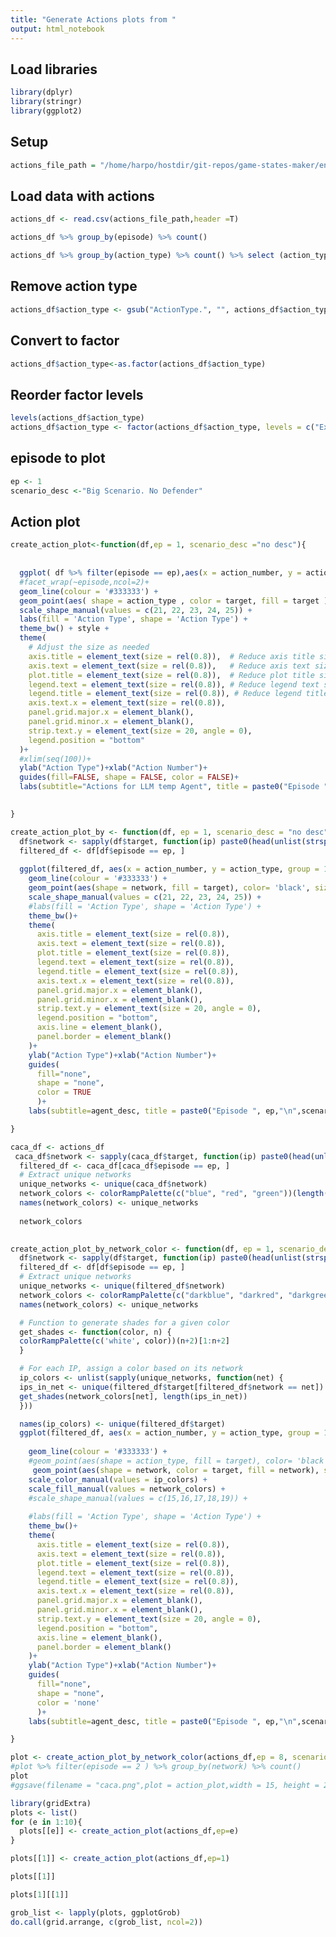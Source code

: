 ```yaml
---
title: "Generate Actions plots from "
output: html_notebook
---
```


## Load libraries
```r
library(dplyr)
library(stringr)
library(ggplot2)
```

## Setup
```r
actions_file_path = "/home/harpo/hostdir/git-repos/game-states-maker/env/logs/netsec.log.bignodefence.csv"
```

## Load data with actions
```r
actions_df <- read.csv(actions_file_path,header =T)

actions_df %>% group_by(episode) %>% count()
```

```r
actions_df %>% group_by(action_type) %>% count() %>% select (action_type)
```

## Remove action type
```r
actions_df$action_type <- gsub("ActionType.", "", actions_df$action_type)
```

## Convert to factor 
```r
actions_df$action_type<-as.factor(actions_df$action_type)
```

## Reorder factor levels
```r
levels(actions_df$action_type)
actions_df$action_type <- factor(actions_df$action_type, levels = c("ExfiltrateData",  "FindData", "ExploitService", "FindServices", "ScanNetwork"))
```

## episode to plot
```r
ep <- 1
scenario_desc <-"Big Scenario. No Defender"
```

## Action plot
```r

create_action_plot<-function(df,ep = 1, scenario_desc ="no desc"){
  
  
  ggplot( df %>% filter(episode == ep),aes(x = action_number, y = action_type, group = 1)) +  # Set group to a single value for all rows
  #facet_wrap(~episode,ncol=2)+
  geom_line(colour = '#333333') +
  geom_point(aes( shape = action_type , color = target, fill = target ), size = 3) +
  scale_shape_manual(values = c(21, 22, 23, 24, 25)) +
  labs(fill = 'Action Type', shape = 'Action Type') +
  theme_bw() + style +
  theme(
    # Adjust the size as needed
    axis.title = element_text(size = rel(0.8)),  # Reduce axis title size
    axis.text = element_text(size = rel(0.8)),   # Reduce axis text size
    plot.title = element_text(size = rel(0.8)),  # Reduce plot title size
    legend.text = element_text(size = rel(0.8)), # Reduce legend text size
    legend.title = element_text(size = rel(0.8)), # Reduce legend title size
    axis.text.x = element_text(size = rel(0.8)),
    panel.grid.major.x = element_blank(),
    panel.grid.minor.x = element_blank(),
    strip.text.y = element_text(size = 20, angle = 0),
    legend.position = "bottom"
  )+
  #xlim(seq(100))+
  ylab("Action Type")+xlab("Action Number")+
  guides(fill=FALSE, shape = FALSE, color = FALSE)+
  labs(subtitle="Actions for LLM temp Agent", title = paste0("Episode ", ep,"\n",scenario_desc))
  

}
```

```r
create_action_plot_by <- function(df, ep = 1, scenario_desc = "no desc", agent_desc = "no_desc"){
  df$network <- sapply(df$target, function(ip) paste0(head(unlist(strsplit(ip, split = '\\.')), 3), collapse = '.'))
  filtered_df <- df[df$episode == ep, ]
  
  ggplot(filtered_df, aes(x = action_number, y = action_type, group = 1)) +  
    geom_line(colour = '#333333') +
    geom_point(aes(shape = network, fill = target), color= 'black', size = 3) +
    scale_shape_manual(values = c(21, 22, 23, 24, 25)) +
    #labs(fill = 'Action Type', shape = 'Action Type') +
    theme_bw()+
    theme(
      axis.title = element_text(size = rel(0.8)),
      axis.text = element_text(size = rel(0.8)),
      plot.title = element_text(size = rel(0.8)),
      legend.text = element_text(size = rel(0.8)),
      legend.title = element_text(size = rel(0.8)),
      axis.text.x = element_text(size = rel(0.8)),
      panel.grid.major.x = element_blank(),
      panel.grid.minor.x = element_blank(),
      strip.text.y = element_text(size = 20, angle = 0),
      legend.position = "bottom",
      axis.line = element_blank(),
      panel.border = element_blank()
    )+
    ylab("Action Type")+xlab("Action Number")+
    guides(
      fill="none", 
      shape = "none", 
      color = TRUE
      )+
    labs(subtitle=agent_desc, title = paste0("Episode ", ep,"\n",scenario_desc))

}

```

```r
caca_df <- actions_df
 caca_df$network <- sapply(caca_df$target, function(ip) paste0(head(unlist(strsplit(ip, split = '\\.')), 3), collapse = '.'))
  filtered_df <- caca_df[caca_df$episode == ep, ]
  # Extract unique networks
  unique_networks <- unique(caca_df$network)
  network_colors <- colorRampPalette(c("blue", "red", "green"))(length(unique_networks))
  names(network_colors) <- unique_networks
  
  network_colors
  
```

```r
create_action_plot_by_network_color <- function(df, ep = 1, scenario_desc = "no desc", agent_desc = "no_desc"){
  df$network <- sapply(df$target, function(ip) paste0(head(unlist(strsplit(ip, split = '\\.')), 3), collapse = '.'))
  filtered_df <- df[df$episode == ep, ]
  # Extract unique networks
  unique_networks <- unique(filtered_df$network)
  network_colors <- colorRampPalette(c("darkblue", "darkred", "darkgreen"))(length(unique_networks))
  names(network_colors) <- unique_networks

  # Function to generate shades for a given color
  get_shades <- function(color, n) {
  colorRampPalette(c('white', color))(n+2)[1:n+2]
  }

  # For each IP, assign a color based on its network
  ip_colors <- unlist(sapply(unique_networks, function(net) {
  ips_in_net <- unique(filtered_df$target[filtered_df$network == net])
  get_shades(network_colors[net], length(ips_in_net))
  }))

  names(ip_colors) <- unique(filtered_df$target)
  ggplot(filtered_df, aes(x = action_number, y = action_type, group = 1)) +  
  
    geom_line(colour = '#333333') +
    #geom_point(aes(shape = action_type, fill = target), color= 'black', size = 3) +
     geom_point(aes(shape = network, color = target, fill = network), size = 4) +
    scale_color_manual(values = ip_colors) +
    scale_fill_manual(values = network_colors) +
    #scale_shape_manual(values = c(15,16,17,18,19)) +
   
    #labs(fill = 'Action Type', shape = 'Action Type') +
    theme_bw()+
    theme(
      axis.title = element_text(size = rel(0.8)),
      axis.text = element_text(size = rel(0.8)),
      plot.title = element_text(size = rel(0.8)),
      legend.text = element_text(size = rel(0.8)),
      legend.title = element_text(size = rel(0.8)),
      axis.text.x = element_text(size = rel(0.8)),
      panel.grid.major.x = element_blank(),
      panel.grid.minor.x = element_blank(),
      strip.text.y = element_text(size = 20, angle = 0),
      legend.position = "bottom",
      axis.line = element_blank(),
      panel.border = element_blank()
    )+
    ylab("Action Type")+xlab("Action Number")+
    guides(
      fill="none", 
      shape = "none", 
      color = 'none'
      )+
    labs(subtitle=agent_desc, title = paste0("Episode ", ep,"\n",scenario_desc))

}
```




```r
plot <- create_action_plot_by_network_color(actions_df,ep = 8, scenario_desc = "big scenario. no defender", agent_desc = "LLM var temp Agent")
#plot %>% filter(episode == 2 ) %>% group_by(network) %>% count()
plot
#ggsave(filename = "caca.png",plot = action_plot,width = 15, height = 2.5, units = 'in')
```

```r
library(gridExtra)
plots <- list()
for (e in 1:10){
  plots[[e]] <- create_action_plot(actions_df,ep=e)
}

plots[[1]] <- create_action_plot(actions_df,ep=1)

plots[[1]]
```
```r
plots[1][[1]]
```


```r
grob_list <- lapply(plots, ggplotGrob)
do.call(grid.arrange, c(grob_list, ncol=2))
```

